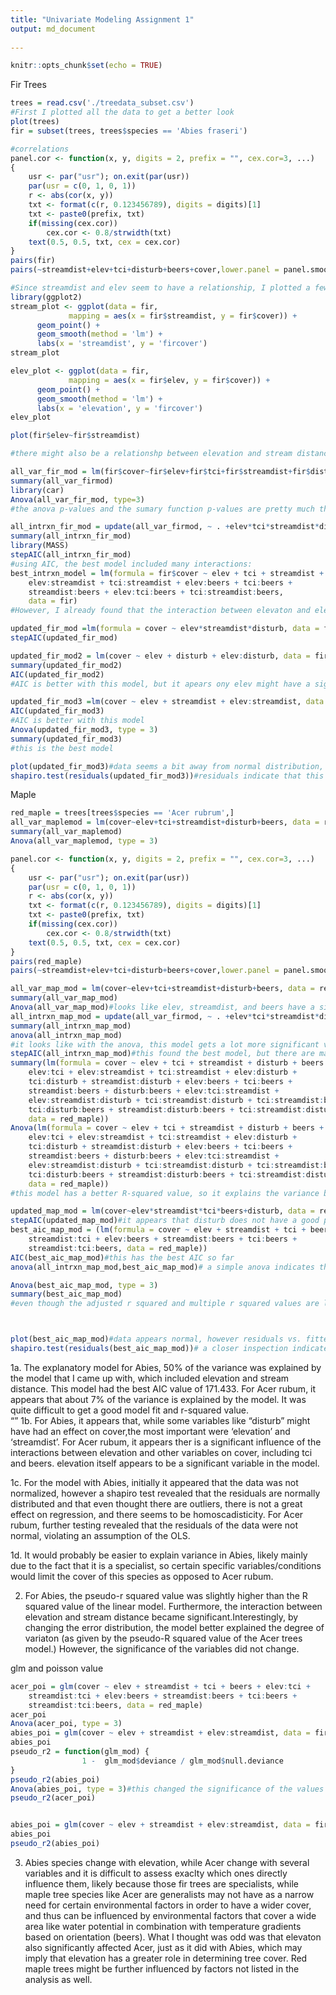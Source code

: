 ```yaml
---
title: "Univariate Modeling Assignment 1"
output: md_document
 
---
```


```r
knitr::opts_chunk$set(echo = TRUE)
```

Fir Trees
```r
trees = read.csv('./treedata_subset.csv')
#First I plotted all the data to get a better look
plot(trees) 
fir = subset(trees, trees$species == 'Abies fraseri')

#correlations
panel.cor <- function(x, y, digits = 2, prefix = "", cex.cor=3, ...)
{
    usr <- par("usr"); on.exit(par(usr))
    par(usr = c(0, 1, 0, 1))
    r <- abs(cor(x, y))
    txt <- format(c(r, 0.123456789), digits = digits)[1]
    txt <- paste0(prefix, txt)
    if(missing(cex.cor)) 
        cex.cor <- 0.8/strwidth(txt)
    text(0.5, 0.5, txt, cex = cex.cor)
}
pairs(fir)
pairs(~streamdist+elev+tci+disturb+beers+cover,lower.panel = panel.smooth, upper.panel = panel.cor, data = fir)#it appears streamdist and elev have a strong relationship, as does cover and elev. beers and tci also appear to have strong correlations

#Since streamdist and elev seem to have a relationship, I plotted a few variables I thought were influenctial.
library(ggplot2)
stream_plot <- ggplot(data = fir, 
             mapping = aes(x = fir$streamdist, y = fir$cover)) + 
      geom_point() + 
      geom_smooth(method = 'lm') + 
      labs(x = 'streamdist', y = 'fircover')
stream_plot

elev_plot <- ggplot(data = fir, 
             mapping = aes(x = fir$elev, y = fir$cover)) + 
      geom_point() + 
      geom_smooth(method = 'lm') + 
      labs(x = 'elevation', y = 'fircover')
elev_plot

plot(fir$elev~fir$streamdist)

#there might also be a relationshp between elevation and stream distance.

all_var_fir_mod = lm(fir$cover~fir$elev+fir$tci+fir$streamdist+fir$disturb+fir$beers)#this includes all the variables
summary(all_var_firmod)
library(car)
Anova(all_var_fir_mod, type=3)
#the anova p-values and the sumary function p-values are pretty much the same except for the disturb variable, which was spearated with the summary() function

all_intrxn_fir_mod = update(all_var_firmod, ~ . +elev*tci*streamdist*disturb*beers, data= fir)
summary(all_intrxn_fir_mod)
library(MASS)
stepAIC(all_intrxn_fir_mod)
#using AIC, the best model included many interactions:
best_intrxn_model = lm(formula = fir$cover ~ elev + tci + streamdist + beers + elev:tci + 
    elev:streamdist + tci:streamdist + elev:beers + tci:beers + 
    streamdist:beers + elev:tci:beers + tci:streamdist:beers, 
    data = fir)
#However, I already found that the interaction between elevaton and elev should be high, and there are far too many variables to be able to explain what is going on, so I tried a different model with these interactions.

updated_fir_mod =lm(formula = cover ~ elev*streamdist*disturb, data = fir)
stepAIC(updated_fir_mod)

updated_fir_mod2 = lm(cover ~ elev + disturb + elev:disturb, data = fir)
summary(updated_fir_mod2)
AIC(updated_fir_mod2)
#AIC is better with this model, but it apears ony elev might have a significant effect, and that there is perfect colinearity between some of these variables (violation of OLS). Furthermore, I know from before that stream distance displayed and interaction with elevation, so I will compare another model. 

updated_fir_mod3 =lm(cover ~ elev + streamdist + elev:streamdist, data = fir)
AIC(updated_fir_mod3)
#AIC is better with this model
Anova(updated_fir_mod3, type = 3)
summary(updated_fir_mod3)
#this is the best model

plot(updated_fir_mod3)#data seems a bit away from normal distribution, but there appears to be homoscadisticity
shapiro.test(residuals(updated_fir_mod3))#residuals indicate that this data is normal
```
Maple
```r

red_maple = trees[trees$species == 'Acer rubrum',]
all_var_maplemod = lm(cover~elev+tci+streamdist+disturb+beers, data = red_maple)#this model has all the main variables excluding ID
summary(all_var_maplemod)
Anova(all_var_maplemod, type = 3)

panel.cor <- function(x, y, digits = 2, prefix = "", cex.cor=3, ...)
{
    usr <- par("usr"); on.exit(par(usr))
    par(usr = c(0, 1, 0, 1))
    r <- abs(cor(x, y))
    txt <- format(c(r, 0.123456789), digits = digits)[1]
    txt <- paste0(prefix, txt)
    if(missing(cex.cor)) 
        cex.cor <- 0.8/strwidth(txt)
    text(0.5, 0.5, txt, cex = cex.cor)
}
pairs(red_maple)
pairs(~streamdist+elev+tci+disturb+beers+cover,lower.panel = panel.smooth, upper.panel = panel.cor, data = red_maple)#there appears to be a relationship between streamdist and elevation, as well as elevation and tci and elev and beers

all_var_map_mod = lm(cover~elev+tci+streamdist+disturb+beers, data = red_maple)# this has a very low r squared value
summary(all_var_map_mod)
Anova(all_var_map_mod)#looks like elev, streamdist, and beers have a significant effect
all_intrxn_map_mod = update(all_var_firmod, ~ . +elev*tci*streamdist*disturb*beers, data= red_maple)
summary(all_intrxn_map_mod)
anova(all_intrxn_map_mod)
#it looks like with the anova, this model gets a lot more significant variables. However, it is really complex and has a low r squared, so I will write a simpler one.
stepAIC(all_intrxn_map_mod)#this found the best model, but there are many variables here.
summary(lm(formula = cover ~ elev + tci + streamdist + disturb + beers + 
    elev:tci + elev:streamdist + tci:streamdist + elev:disturb + 
    tci:disturb + streamdist:disturb + elev:beers + tci:beers + 
    streamdist:beers + disturb:beers + elev:tci:streamdist + 
    elev:streamdist:disturb + tci:streamdist:disturb + tci:streamdist:beers + 
    tci:disturb:beers + streamdist:disturb:beers + tci:streamdist:disturb:beers, 
    data = red_maple))
Anova(lm(formula = cover ~ elev + tci + streamdist + disturb + beers + 
    elev:tci + elev:streamdist + tci:streamdist + elev:disturb + 
    tci:disturb + streamdist:disturb + elev:beers + tci:beers + 
    streamdist:beers + disturb:beers + elev:tci:streamdist + 
    elev:streamdist:disturb + tci:streamdist:disturb + tci:streamdist:beers + 
    tci:disturb:beers + streamdist:disturb:beers + tci:streamdist:disturb:beers, 
    data = red_maple))
#this model has a better R-squared value, so it explains the variance better, however there are too many interactions to say anything specific

updated_map_mod = lm(cover~elev*streamdist*tci*beers+disturb, data = red_maple)
stepAIC(updated_map_mod)#it appears that disturb does not have a good place in the model, so I will leave it out
best_aic_map_mod = (lm(formula = cover ~ elev + streamdist + tci + beers + elev:tci + 
    streamdist:tci + elev:beers + streamdist:beers + tci:beers + 
    streamdist:tci:beers, data = red_maple))
AIC(best_aic_map_mod)#this has the best AIC so far
anova(all_intrxn_map_mod,best_aic_map_mod)# a simple anova indicates that the updated model might be better to use

Anova(best_aic_map_mod, type = 3)
summary(best_aic_map_mod)
#even though the adjusted r squared and multiple r squared values are less than the complete interaction model, this appears to make more sense.



plot(best_aic_map_mod)#data appears normal, however residuals vs. fitted data seems to have a trend of some sort
shapiro.test(residuals(best_aic_map_mod))# a closer inspection indicates that this data is not normal, which might affect AIC values since AIC is not very robust
```
1a. The explanatory model for Abies, 50% of the variance was explained by the model that I came up with, which included elevation and stream distance. This model had the best AIC value of 171.433. For Acer rubum, it appears that about 7% of the variance is explained by the model. It was quite difficult to get a good model fit and r-squared value.  
""
1b. For Abies, it appears that, while some variables like "disturb" might have had an effect on cover,the most important were 'elevation' and 'streamdist'. For Acer rubum, it appears ther is a significant influence of the interactions between elevation and other variables on cover, including tci and beers. elevation itself appears to be a significant variable in the model. 

1c. For the model with Abies, initially it appeared that the data was not normalized, however a shapiro test revealed that the residuals are normally distributed and that even thought there are outliers, there is not a great effect on regression, and there seems to be homoscadisticity. For Acer rubum, further testing revealed that the residuals of the data were not normal, violating an assumption of the OLS.

1d. It would probably be easier to explain variance in Abies, likely mainly due to the fact that it is a specialist, so certain specific variables/conditions would limit the cover of this species as opposed to Acer rubum.


2. For Abies, the pseudo-r squared value was slightly higher than the R squared value of the linear model. Furthermore, the interaction between elevation and stream distance became significant.Interestingly, by changing the error distribution, the model better explained the degree of variaton (as given by the pseudo-R squared value of the Acer trees model.) However, the significance of the variables did not change.

glm and poisson value
```r
acer_poi = glm(cover ~ elev + streamdist + tci + beers + elev:tci + 
    streamdist:tci + elev:beers + streamdist:beers + tci:beers + 
    streamdist:tci:beers, data = red_maple)
acer_poi
Anova(acer_poi, type = 3)
abies_poi = glm(cover ~ elev + streamdist + elev:streamdist, data = fir, family='poisson')
abies_poi
pseudo_r2 = function(glm_mod) {
                1 -  glm_mod$deviance / glm_mod$null.deviance
}
pseudo_r2(abies_poi)
Anova(abies_poi, type = 3)#this changed the significance of the values
pseudo_r2(acer_poi)


abies_poi = glm(cover ~ elev + streamdist + elev:streamdist, data = fir)
abies_poi
pseudo_r2(abies_poi)
```


3. Abies species change with elevation, while Acer change with several variables and it is difficult to assess exaclty which ones directly influence them, likely because those fir trees are specialists, while maple tree species like Acer are generalists may not have as a narrow need for certain environmental factors in order to have a wider cover, and thus can be influenced by environmental factors that cover a wide area like water potential in combination with temperature gradients based on orientation (beers). What I thought was odd was that elevaton also significantly affected Acer, just as it did with Abies, which may imply that elevation has a greater role in determining tree cover. Red maple trees might be further influenced by factors not listed in the analysis as well.